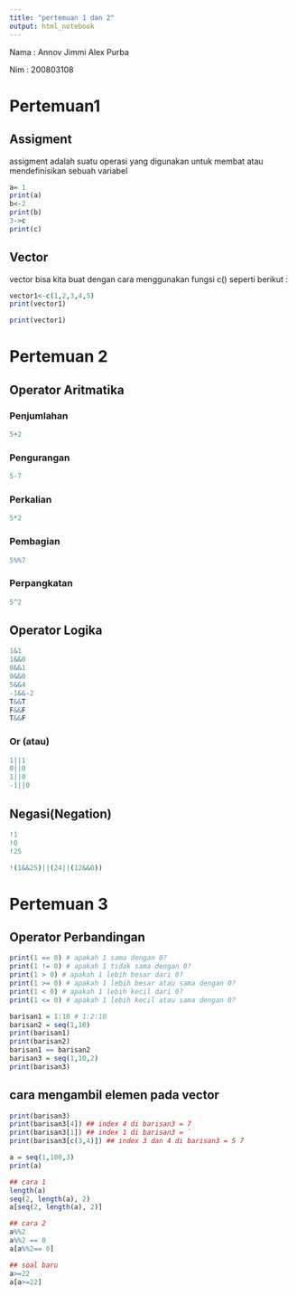 ---
title: "pertemuan 1 dan 2"
output: html_notebook
---

Nama : Annov Jimmi Alex Purba

Nim : 200803108

# Pertemuan1

## Assigment

assigment adalah suatu operasi yang digunakan untuk membat atau mendefinisikan sebuah variabel

```{r}
a= 1
print(a)
b<-2
print(b)
3->c
print(c)
```

## Vector

vector bisa kita buat dengan cara menggunakan fungsi c() seperti berikut :

```{r}
vector1<-c(1,2,3,4,5)
print(vector1)
```

```{r}
print(vector1)
```

# Pertemuan 2

## Operator Aritmatika

### Penjumlahan

```{r}
5+2
```

### Pengurangan

```{r}
5-7
```

### Perkalian

```{r}
5*2
```

### Pembagian

```{r}
5%%7
```

### Perpangkatan

```{r}
5^2
```

## Operator Logika

```{r}
1&1
1&&0
0&&1
0&&0
5&&4
-1&&-2
T&&T
F&&F
T&&F
```

### Or (atau)

```{r}
1||1
0||0
1||0
-1||0
```

## Negasi(Negation)

```{r}
!1
!0
!25
```

```{r}
!(1&&25)||(24||(12&&0))
```

# Pertemuan 3

## Operator Perbandingan
```{r}
print(1 == 0) # apakah 1 sama dengan 0?
print(1 != 0) # apakah 1 tidak sama dengan 0?
print(1 > 0) # apakah 1 lebih besar dari 0?
print(1 >= 0) # apakah 1 lebih besar atau sama dengan 0?
print(1 < 0) # apakah 1 lebih kecil dari 0?
print(1 <= 0) # apakah 1 lebih kecil atau sama dengan 0?
```

```{r}
barisan1 = 1:10 # 1:2:10
barisan2 = seq(1,10)
print(barisan1)
print(barisan2)
barisan1 == barisan2
barisan3 = seq(1,10,2)
print(barisan3)
```

## cara mengambil elemen pada vector
```{r}
print(barisan3)
print(barisan3[4]) ## index 4 di barisan3 = 7
print(barisan3[1]) ## index 1 di barisan3 = `
print(barisan3[c(3,4)]) ## index 3 dan 4 di barisan3 = 5 7
```
```{r}
a = seq(1,100,3)
print(a)

## cara 1
length(a)
seq(2, length(a), 2)
a[seq(2, length(a), 2)]

## cara 2
a%%2
a%%2 == 0
a[a%%2== 0]

## soal baru
a>=22
a[a>=22]
```


